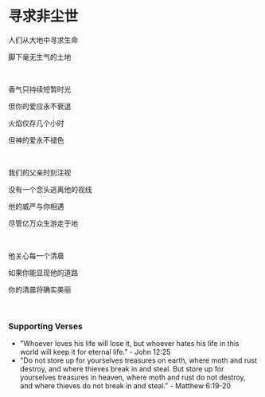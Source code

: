 # 寻求非尘世

人们从大地中寻求生命

脚下毫无生气的土地

<br />

香气只持续短暂时光

但你的爱应永不衰退

火焰仅存几个小时

但神的爱永不褪色

<br />

我们的父亲时刻注视

没有一个念头逃离他的视线

他的威严与你相遇

尽管亿万众生游走于地

<br />

他关心每一个清晨

如果你能显现他的道路

你的清晨将确实美丽

<p></p>

<br />

### Supporting Verses

- "Whoever loves his life will lose it, but whoever hates his life in this world will keep it for eternal life." - John 12:25
- "Do not store up for yourselves treasures on earth, where moth and rust destroy, and where thieves break in and steal. But store up for yourselves treasures in heaven, where moth and rust do not destroy, and where thieves do not break in and steal." - Matthew 6:19-20